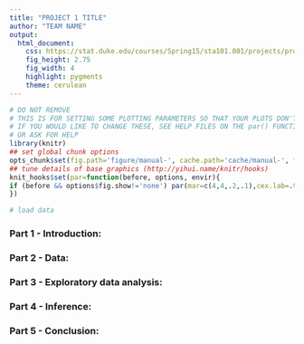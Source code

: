 ```yaml
---
title: "PROJECT 1 TITLE"
author: "TEAM NAME"
output:
  html_document:
    css: https://stat.duke.edu/courses/Spring15/sta101.001/projects/project_template.css
    fig_height: 2.75
    fig_width: 4
    highlight: pygments
    theme: cerulean
---
```


```r
# DO NOT REMOVE
# THIS IS FOR SETTING SOME PLOTTING PARAMETERS SO THAT YOUR PLOTS DON'T TAKE UP TOO MUCH SPACE
# IF YOU WOULD LIKE TO CHANGE THESE, SEE HELP FILES ON THE par() FUNCTION
# OR ASK FOR HELP
library(knitr)
## set global chunk options
opts_chunk$set(fig.path='figure/manual-', cache.path='cache/manual-', fig.align='center', fig.show='hold', par=TRUE)
## tune details of base graphics (http://yihui.name/knitr/hooks)
knit_hooks$set(par=function(before, options, envir){
if (before && options$fig.show!='none') par(mar=c(4,4,.2,.1),cex.lab=.95,cex.axis=.9,mgp=c(2,.7,0),tcl=-.3)
})
```

```r
# load data

```


### Part 1 - Introduction:


### Part 2 - Data:


### Part 3 - Exploratory data analysis:


### Part 4 - Inference:


### Part 5 - Conclusion: 

